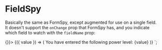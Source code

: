 
<Meta title="Cactus Form/Components/FieldSpy" />


# FieldSpy

Basically the same as FormSpy, except augmented for use on a single field. 
It doesn't support the `onChange` prop that FormSpy has, and you indicate which field to watch with the `fieldName` prop:


  <Form onSubmit={() => {}}>
    <Field name="power" label="Power" type="number" />
    <FieldSpy fieldName="power" subscription={{ value: true}}>
      {({ value }) => (
        <span>You have entered the following power level: {value}</span>
      )}
    </FieldSpy>
  </Form>
`;


<LiveProvider code={code} scope={scope}>
  <LiveEditor style={livePreviewStyle} />
  <LiveError />
  <LivePreview />
</LiveProvider>
